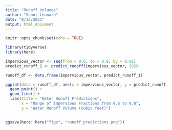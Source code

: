 ```yaml
---
title: "Runoff Volumes"
author: "Scout Leonard"
date: "8/13/2021"
output: html_document
---
```


```r
knitr::opts_chunk$set(echo = TRUE)

library(tidyverse)
library(here)

```

```r
impervious_vector <- seq(from = 0.6, to = 0.8, by = 0.01)
predict_runoff_1 <- predict_runoff(impervious_vector, 182)

runoff_df <- data.frame(impervious_vector, predict_runoff_1)
```

```r
ggplot(data = runoff_df, aes(x = impervious_vector, y = predict_runoff_1)) +
  geom_point() +
  geom_line() +
  labs(title = "Water Runoff Predictions",
       x = "Range of Impervious Fractions from 0.6 to 0.8",
       y = "Water Runoff Volume (cubic feet)")
  
```

```r
ggsave(here::here("figs", "runoff_predictions.png"))
```

